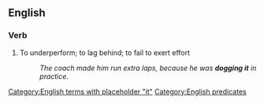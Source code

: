 ==English==

===Verb===
{{en-verb|dogs it|dogging it|dogged it}}

# {{lb|en|idiomatic}} To underperform; to lag behind; to fail to exert effort
#: ''The coach made him run extra laps, because he was '''dogging it''' in practice''.

[[Category:English terms with placeholder "it"]]
[[Category:English predicates]]